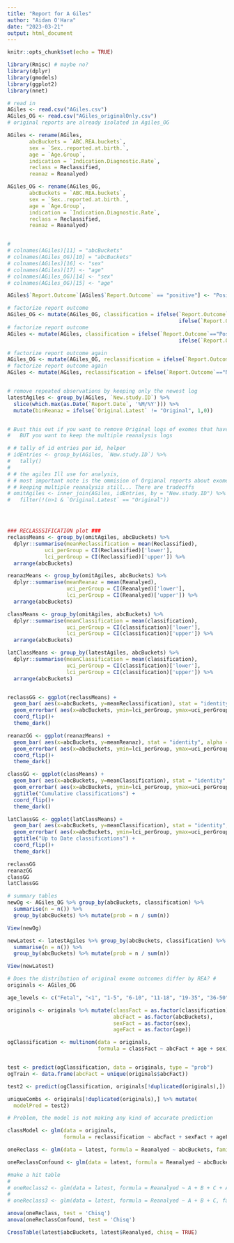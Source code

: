 ```yaml
---
title: "Report for A Giles"
author: "Aidan O'Hara"
date: "2023-03-21"
output: html_document
---
```


```r
knitr::opts_chunk$set(echo = TRUE)
```

```r
library(Rmisc) # maybe no?
library(dplyr)
library(gmodels)
library(ggplot2)
library(nnet)

# read in
AGiles <- read.csv("AGiles.csv")
AGiles_OG <- read.csv("AGiles_originalOnly.csv")
# original reports are already isolated in Agiles_OG

AGiles <- rename(AGiles, 
       abcBuckets = `ABC.REA.buckets`,
       sex = `Sex..reported.at.birth.`,
       age = `Age.Group`,
       indication = `Indication.Diagnostic.Rate`,
       reclass = Reclassified,
       reanaz = Reanalyed)

AGiles_OG <- rename(AGiles_OG, 
       abcBuckets = `ABC.REA.buckets`,
       sex = `Sex..reported.at.birth.`,
       age = `Age.Group`,
       indication = `Indication.Diagnostic.Rate`,
       reclass = Reclassified,
       reanaz = Reanalyed)


# 
# colnames(AGiles)[11] = "abcBuckets"
# colnames(AGiles_OG)[10] = "abcBuckets"
# colnames(AGiles)[16] <- "sex"
# colnames(AGiles)[17] <- "age"
# colnames(AGiles_OG)[14] <- "sex"
# colnames(AGiles_OG)[15] <- "age"

AGiles$`Report.Outcome`[AGiles$`Report.Outcome` == "positive"] <- "Positive"

# factorize report outcome
AGiles_OG <- mutate(AGiles_OG, classification = ifelse(`Report.Outcome`=="Positive",1,
                                                       ifelse(`Report.Outcome`=="Uncertain",0,-1)))
# factorize report outcome
AGiles <- mutate(AGiles, classification = ifelse(`Report.Outcome`=="Positive",1,
                                                       ifelse(`Report.Outcome`=="Uncertain",0,-1)))

# factorize report outcome again
AGiles_OG <- mutate(AGiles_OG, reclassification = ifelse(`Report.Outcome`=="Positive",1,0))
# factorize report outcome again
AGiles <- mutate(AGiles, reclassification = ifelse(`Report.Outcome`=="Negative",0,1))


# remove repeated observations by keeping only the newest log
latestAgiles <- group_by(AGiles, `New.study.ID`) %>%
  slice(which.max(as.Date(`Report.Date`, '%M/%Y'))) %>%
  mutate(binReanaz = ifelse(`Original.Latest` != "Original", 1,0))


# Bust this out if you want to remove Original logs of exomes that have been reanalyzed
#   BUT you want to keep the multiple reanalysis logs

# # tally of id entries per id, helper
# idEntries <- group_by(AGiles, `New.study.ID`) %>%
#   tally()
# 
# # the agiles Ill use for analysis, 
# # most important note is the ommision of Orgianal reports about exomes that have been reanalyzed.
# # keeping multiple reanalysis still... There are tradeoffs
# omitAgiles <- inner_join(AGiles, idEntries, by = "New.study.ID") %>%
#   filter(!(n>1 & `Original.Latest` == "Original"))





```


```r
### RECLASSSIFICATION plot ###
reclassMeans <- group_by(omitAgiles, abcBuckets) %>%
  dplyr::summarise(meanReclassification = mean(Reclassified),
            uci_perGroup = CI(Reclassified)['lower'],
            lci_perGroup = CI(Reclassified)['upper']) %>%
  arrange(abcBuckets)

reanazMeans <- group_by(omitAgiles, abcBuckets) %>%
  dplyr::summarise(meanReanaz = mean(Reanalyed),
                   uci_perGroup = CI(Reanalyed)['lower'],
                   lci_perGroup = CI(Reanalyed)['upper']) %>%
  arrange(abcBuckets)

classMeans <- group_by(omitAgiles, abcBuckets) %>%
  dplyr::summarise(meanClassification = mean(classification),
                   uci_perGroup = CI(classification)['lower'],
                   lci_perGroup = CI(classification)['upper']) %>%
  arrange(abcBuckets)

latClassMeans <- group_by(latestAgiles, abcBuckets) %>%
  dplyr::summarise(meanClassification = mean(classification),
                   uci_perGroup = CI(classification)['lower'],
                   lci_perGroup = CI(classification)['upper']) %>%
  arrange(abcBuckets)


reclassGG <- ggplot(reclassMeans) +
  geom_bar( aes(x=abcBuckets, y=meanReclassification), stat = "identity", alpha = 0.05) +
  geom_errorbar( aes(x=abcBuckets, ymin=lci_perGroup, ymax=uci_perGroup, color = abcBuckets), alpha=0.9, size=1)+
  coord_flip()+
  theme_dark()

reanazGG <- ggplot(reanazMeans) +
  geom_bar( aes(x=abcBuckets, y=meanReanaz), stat = "identity", alpha = 0.05) +
  geom_errorbar( aes(x=abcBuckets, ymin=lci_perGroup, ymax=uci_perGroup, color = abcBuckets), alpha=0.9, size=1)+
  coord_flip()+
  theme_dark()

classGG <- ggplot(classMeans) +
  geom_bar( aes(x=abcBuckets, y=meanClassification), stat = "identity", alpha = 0.05) +
  geom_errorbar( aes(x=abcBuckets, ymin=lci_perGroup, ymax=uci_perGroup, color = abcBuckets), alpha=0.9, size=1)+
  ggtitle("Cumulative classifications") +
  coord_flip()+
  theme_dark()

latClassGG <- ggplot(latClassMeans) +
  geom_bar( aes(x=abcBuckets, y=meanClassification), stat = "identity", alpha = 0.05) +
  geom_errorbar( aes(x=abcBuckets, ymin=lci_perGroup, ymax=uci_perGroup, color = abcBuckets), alpha=0.9, size=1)+
  ggtitle("Up to Date classifications") +
  coord_flip()+
  theme_dark()

reclassGG
reanazGG
classGG
latClassGG
```

```r
# summary tables
newOg <- AGiles_OG %>% group_by(abcBuckets, classification) %>%
  summarise(n = n()) %>%
  group_by(abcBuckets) %>% mutate(prob = n / sum(n))

View(newOg)

newLatest <- latestAgiles %>% group_by(abcBuckets, classification) %>%
  summarise(n = n()) %>%
  group_by(abcBuckets) %>% mutate(prob = n / sum(n)) 

View(newLatest)


```



```r
# Does the distribution of original exome outcomes differ by REA? #
originals <- AGiles_OG

age_levels <- c("Fetal", "<1", "1-5", "6-10", "11-18", "19-35", "36-50", "51+")

originals <- originals %>% mutate(classFact = as.factor(classification),
                                  abcFact = as.factor(abcBuckets),
                                  sexFact = as.factor(sex),
                                  ageFact = as.factor(age))

ogClassification <- multinom(data = originals, 
                             formula = classFact ~ abcFact + age + sex) # Angwer


test <- predict(ogClassification, data = originals, type = "prob")
ogTrain <- data.frame(abcFact = unique(originals$abcFact))

test2 <- predict(ogClassification, originals[!duplicated(originals),])

uniqueCombs <- originals[!duplicated(originals),] %>% mutate(
  modelPred = test2)

# Problem, the model is not making any kind of accurate prediction
```

```r

classModel <- glm(data = originals,
                  formula = reclassification ~ abcFact + sexFact + ageFact, family = "binomial")


```


```r
oneReclass <- glm(data = latest, formula = Reanalyed ~ abcBuckets, family = binomial)

oneReclassConfound <- glm(data = latest, formula = Reanalyed ~ abcBuckets + age + sex, family = binomial)

#make a hit table
# 
# oneReclass2 <- glm(data = latest, formula = Reanalyed ~ A + B + C + A:B + B:C + A:C + A:B:C, family = binomial)
# 
# oneReclass3 <- glm(data = latest, formula = Reanalyed ~ A + B + C, family = binomial)

anova(oneReclass, test = 'Chisq')
anova(oneReclassConfound, test = 'Chisq')

CrossTable(latest$abcBuckets, latest$Reanalyed, chisq = TRUE)


```

```r



```

```r



```

```r



```

```r



```

```r



```

```r



```

```r



```

```r



```

```r



```

```r



```

```r



```

```r



```


